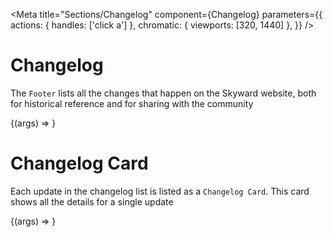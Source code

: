 
<Meta
  title="Sections/Changelog"
  component={Changelog}
  parameters={{
    actions: { handles: ['click a'] },
    chromatic: { viewports: [320, 1440] },
  }}
/>

# Changelog

The `Footer` lists all the changes that happen on the Skyward website, both for historical reference and for sharing with the community

<Preview withToolbar>
  <Story name="Changelog" args={mocks.default}>
    {(args) => <Changelog {...args} />}
  </Story>
  <div />
</Preview>

<ArgsTable story="Changelog" />

# Changelog Card

Each update in the changelog list is listed as a `Changelog Card`. This card shows all the details for a single update

<Preview withToolbar>
  <Story name="ChangelogCard" args={mocks.card}>
    {(args) => <ChangelogCard {...args} />}
  </Story>
  <div />
</Preview>

<ArgsTable story="ChangelogCard" />
